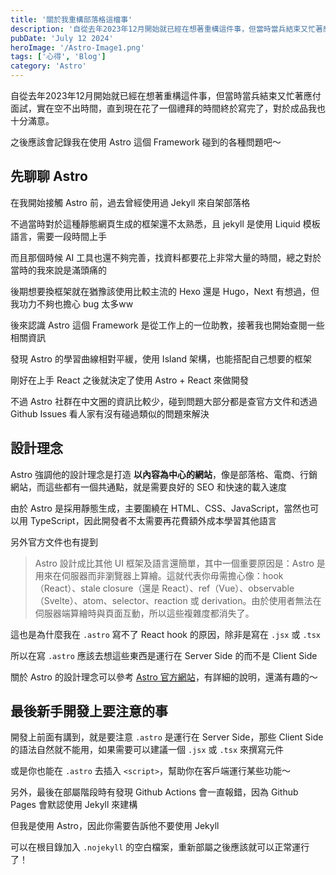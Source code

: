 ```yaml
---
title: '關於我重構部落格這檔事'
description: '自從去年2023年12月開始就已經在想著重構這件事，但當時當兵結束又忙著應付面試，實在空不出時間，直到現在花了一個禮拜的時間終於寫完了，對於成品我也十分滿意'
pubDate: 'July 12 2024'
heroImage: '/Astro-Image1.png'
tags: ['心得', 'Blog']
category: 'Astro'
---
```


自從去年2023年12月開始就已經在想著重構這件事，但當時當兵結束又忙著應付面試，實在空不出時間，直到現在花了一個禮拜的時間終於寫完了，對於成品我也十分滿意。

之後應該會記錄我在使用 Astro 這個 Framework 碰到的各種問題吧～

## 先聊聊 Astro

在我開始接觸 Astro 前，過去曾經使用過 Jekyll 來自架部落格

不過當時對於這種靜態網頁生成的框架還不太熟悉，且 jekyll 是使用 Liquid 模板語言，需要一段時間上手

而且那個時候 AI 工具也還不夠完善，找資料都要花上非常大量的時間，總之對於當時的我來說是滿頭痛的

後期想要換框架就在猶豫該使用比較主流的 Hexo 還是 Hugo，Next 有想過，但我功力不夠也擔心 bug 太多ww

後來認識 Astro 這個 Framework 是從工作上的一位助教，接著我也開始查閱一些相關資訊

發現 Astro 的學習曲線相對平緩，使用 Island 架構，也能搭配自己想要的框架

剛好在上手 React 之後就決定了使用 Astro + React 來做開發

不過 Astro 社群在中文圈的資訊比較少，碰到問題大部分都是查官方文件和透過 Github Issues 看人家有沒有碰過類似的問題來解決

## 設計理念

Astro 強調他的設計理念是打造 **以內容為中心的網站**，像是部落格、電商、行銷網站，而這些都有一個共通點，就是需要良好的 SEO 和快速的載入速度

由於 Astro 是採用靜態生成，主要圍繞在 HTML、CSS、JavaScript，當然也可以用 TypeScript，因此開發者不太需要再花費額外成本學習其他語言

另外官方文件也有提到

> Astro 設計成比其他 UI 框架及語言還簡單，其中一個重要原因是：Astro 是用來在伺服器而非瀏覽器上算繪。這就代表你毋需擔心像：hook（React）、stale closure（還是 React）、ref（Vue）、observable（Svelte）、atom、selector、reaction 或 derivation。由於使用者無法在伺服器端算繪時與頁面互動，所以這些複雜度都消失了。

這也是為什麼我在 `.astro` 寫不了 React hook 的原因，除非是寫在 `.jsx` 或 `.tsx`

所以在寫 `.astro` 應該去想這些東西是運行在 Server Side 的而不是 Client Side

關於 Astro 的設計理念可以參考 [Astro 官方網站](https://docs.astro.build/zh-tw/concepts/why-astro/#_top)，有詳細的說明，還滿有趣的～

## 最後新手開發上要注意的事

開發上前面有講到，就是要注意 `.astro` 是運行在 Server Side，那些 Client Side 的語法自然就不能用，如果需要可以建議一個 `.jsx` 或 `.tsx` 來撰寫元件

或是你也能在 `.astro` 去插入 `<script>`，幫助你在客戶端運行某些功能～

另外，最後在部屬階段時有發現 Github Actions 會一直報錯，因為 Github Pages 會默認使用 Jekyll 來建構

但我是使用 Astro，因此你需要告訴他不要使用 Jekyll

可以在根目錄加入 `.nojekyll` 的空白檔案，重新部屬之後應該就可以正常運行了！
